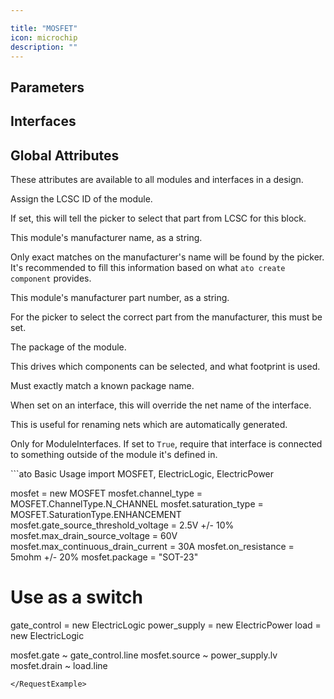 ```yaml
---

title: "MOSFET"
icon: microchip
description: ""
---
```



## Parameters

<ParamField path='channel_type' type='dimensionless'>
</ParamField>

<ParamField path='gate_source_threshold_voltage' type='volt'>
</ParamField>

<ParamField path='max_continuous_drain_current' type='ampere'>
</ParamField>

<ParamField path='max_drain_source_voltage' type='volt'>
</ParamField>

<ParamField path='on_resistance' type='ohm'>
</ParamField>

<ParamField path='saturation_type' type='dimensionless'>
</ParamField>


## Interfaces

<ParamField path='drain' type='Electrical'>
</ParamField>

<ParamField path='gate' type='Electrical'>
</ParamField>

<ParamField path='source' type='Electrical'>
</ParamField>


## Global Attributes


These attributes are available to all modules and interfaces in a design.
<ParamField path='lcsc_id' type='str'>

Assign the LCSC ID of the module.

If set, this will tell the picker to select that part from LCSC for this block.
</ParamField>

<ParamField path='manufacturer' type='str'>

This module's manufacturer name, as a string.

Only exact matches on the manufacturer's name will be found by the picker.
It's recommended to fill this information based on what `ato create component`
provides.
</ParamField>

<ParamField path='mpn' type='str'>

This module's manufacturer part number, as a string.

For the picker to select the correct part from the manufacturer,
this must be set.
</ParamField>

<ParamField path='package' type='str'>

The package of the module.

This drives which components can be selected, and what footprint is used.

Must exactly match a known package name.
</ParamField>

<ParamField path='exclude_from_bom' type='bool'>
</ParamField>

<ParamField path='override_net_name' type='str'>

When set on an interface, this will override the net name of the interface.

This is useful for renaming nets which are automatically generated.
</ParamField>

<ParamField path='required' type='bool'>

Only for ModuleInterfaces.
If set to `True`, require that interface is connected to something outside
of the module it's defined in.
</ParamField>

<RequestExample>
```ato Basic Usage
import MOSFET, ElectricLogic, ElectricPower

mosfet = new MOSFET
mosfet.channel_type = MOSFET.ChannelType.N_CHANNEL
mosfet.saturation_type = MOSFET.SaturationType.ENHANCEMENT
mosfet.gate_source_threshold_voltage = 2.5V +/- 10%
mosfet.max_drain_source_voltage = 60V
mosfet.max_continuous_drain_current = 30A
mosfet.on_resistance = 5mohm +/- 20%
mosfet.package = "SOT-23"

# Use as a switch
gate_control = new ElectricLogic
power_supply = new ElectricPower
load = new ElectricLogic

mosfet.gate ~ gate_control.line
mosfet.source ~ power_supply.lv
mosfet.drain ~ load.line
```
</RequestExample>